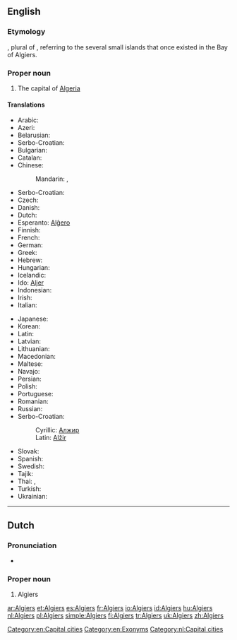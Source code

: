 ==English==

{{wikipedia}}

===Etymology===
{{etyl|ar}} {{term|الجزائر|tr=al-jazāʾir||the islands|sc=Arab}}, plural of {{term|جزيرة|lang=ar||island|tr=jazīra}}, referring to the several small islands that once existed in the Bay of Algiers.

===Proper noun===
{{en-proper noun}}

# The capital of [[Algeria]]

====Translations====
{{rfc-tsort|duplicate language: Serbo-Croatian}}
{{trans-top|the capital of Algeria}}
* Arabic: {{t-|ar|الجزائر|p|tr=al-jazāʾir}}
* Azeri: {{t+|az|Əlcəzair|xs=Azeri}}
* Belarusian: {{t-|be|Алжыр|m|tr=Alžýr|xs=Belarusian}}
* Serbo-Croatian: {{t|sh|Alžir|m}}
* Bulgarian: {{t-|bg|Алжир|m|tr=Alžír}}
* Catalan: {{t-|ca|Alger|m}}
* Chinese:
*: Mandarin: {{t|cmn|阿爾及爾|sc=Hani}},  {{t|cmn|阿尔及尔|tr=Ā'ěrjí'ěr|sc=Hani}}
* Serbo-Croatian: {{t|sh|Alžir}}
* Czech: {{t+|cs|Alžír|m}}
* Danish: {{t-|da|Algier}}
* Dutch: {{t+|nl|Algiers}}
* Esperanto: [[Alĝero]]
* Finnish: {{t+|fi|Alger}}
* French: {{t+|fr|Alger}}
* German: {{t+|de|Algier}}
* Greek: {{t-|el|Αλγέρι|n|tr=Algéri|sc=Grek}}
* Hebrew: {{t-|he|אלג׳יר|tr=aljír}}
* Hungarian: {{t+|hu|Algír}}
* Icelandic: {{t-|is|Algeirsborg}}
* Ido: [[Aljer]]
* Indonesian: {{t-|id|Aljir|xs=Indonesian}}
* Irish: {{t-|ga|Cathair na hAilgéire|f}}
* Italian: {{t+|it|Algeri}}
{{trans-mid}}
* Japanese: {{t-|ja|アルジェ|tr=Aruje}}
* Korean: {{t-|ko|알제|tr=Alje|sc=Hang}}
* Latin: {{t-|la|Algeria|f}}
* Latvian: {{t-|lv|Alžīra|xs=Latvian}}
* Lithuanian: {{t+|lt|Alžyras|xs=Lithuanian}}
* Macedonian: {{t+|mk|Алжир|m|tr=Álžir}}
* Maltese: {{t-|mt|Alġier}}
* Navajo: {{tø|nv|Áljiis}}
* Persian: {{t-|fa|الجزیره|tr=al-Jazire|sc=fa-Arab}}
* Polish: {{t+|pl|Algier|m}}
* Portuguese: {{t+|pt|Argel|m}}
* Romanian: {{t+|ro|Alger}}
* Russian: {{t+|ru|Алжир|m|tr=Alžír}}
* Serbo-Croatian:
*: Cyrillic: [[Алжир]] {{m}}
*: Latin: [[Alžir#Serbo-Croatian|Alžir]] {{m}}
* Slovak: {{t-|sk|Alžír|m}}
* Spanish: {{t+|es|Argel|m}}
* Swedish: {{t-|sv|Alger}}
* Tajik: {{t-|tg|Алҷазира|tr=Aljazira|sc=Cyrl}}
* Thai: {{t-|th|แอลเจียร์ส|tr=aaenjiiàt}},  {{t-|th|อัลเจียร์ส|tr=anjiiàt}}
* Turkish: {{t+|tr|Cezayir}}
* Ukrainian: {{t+|uk|Алжир|m|tr=Alžýr|xs=Ukrainian}}
{{trans-bottom}}

[[Category:en:Capital cities]]
[[Category:en:Exonyms]]

----

==Dutch==

===Pronunciation===
* {{a|NL}} {{audio|Nl-Algiers.ogg|audio}}

===Proper noun===
{{head|nl|proper noun|g=n}}

# Algiers

[[Category:nl:Capital cities]]

[[ar:Algiers]]
[[et:Algiers]]
[[es:Algiers]]
[[fr:Algiers]]
[[io:Algiers]]
[[id:Algiers]]
[[hu:Algiers]]
[[nl:Algiers]]
[[pl:Algiers]]
[[simple:Algiers]]
[[fi:Algiers]]
[[tr:Algiers]]
[[uk:Algiers]]
[[zh:Algiers]]
